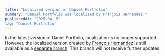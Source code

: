```yaml
---
title: "Localized version of Daniel Portfolio"
summary: "Daniel Portfolio was localized by François Hernandez."
publishedAt: "2025-04-15"
tag: "Daniel Portfolio"
---
```


In the latest version of Daniel Portfolio, localization is no longer supported. However, the localized version created by [François Hernandez](https://github.com/francoishernandez) is still available as a [separate branch](https://github.com/once-ui-system/daniel-portfolio/tree/localization-(Once-UI-0.4.2)). This branch will not receive further updates.